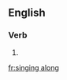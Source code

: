==English==

===Verb===
{{head|en|present participle}}

# {{present participle of|sing along|lang=en|nocat=1}}

[[fr:singing along]]